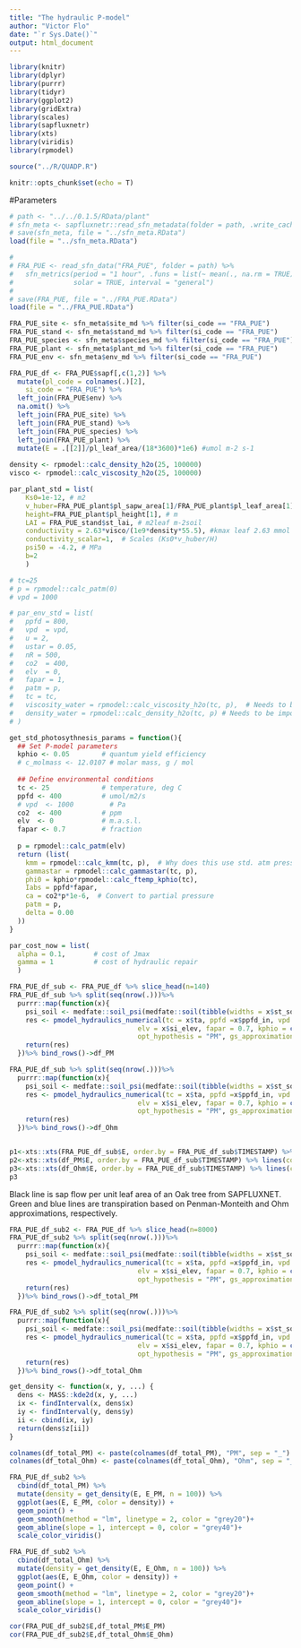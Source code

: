 ```yaml
---
title: "The hydraulic P-model"
author: "Victor Flo"
date: "`r Sys.Date()`"
output: html_document
---
```

  
  
```r
library(knitr)
library(dplyr)
library(purrr)
library(tidyr)
library(ggplot2)
library(gridExtra)
library(scales)
library(sapfluxnetr)
library(xts)
library(viridis)
library(rpmodel)

source("../R/QUADP.R")

knitr::opts_chunk$set(echo = T)
```


#Parameters

```r
# path <- "../../0.1.5/RData/plant"
# sfn_meta <- sapfluxnetr::read_sfn_metadata(folder = path, .write_cache = TRUE)
# save(sfn_meta, file = "../sfn_meta.RData")
load(file = "../sfn_meta.RData")

# 
# FRA_PUE <- read_sfn_data("FRA_PUE", folder = path) %>%
#   sfn_metrics(period = "1 hour", .funs = list(~ mean(., na.rm = TRUE)),
#               solar = TRUE, interval = "general")
# 
# save(FRA_PUE, file = "../FRA_PUE.RData")
load(file = "../FRA_PUE.RData")

FRA_PUE_site <- sfn_meta$site_md %>% filter(si_code == "FRA_PUE")
FRA_PUE_stand <- sfn_meta$stand_md %>% filter(si_code == "FRA_PUE")
FRA_PUE_species <- sfn_meta$species_md %>% filter(si_code == "FRA_PUE")
FRA_PUE_plant <- sfn_meta$plant_md %>% filter(si_code == "FRA_PUE")
FRA_PUE_env <- sfn_meta$env_md %>% filter(si_code == "FRA_PUE")

FRA_PUE_df <- FRA_PUE$sapf[,c(1,2)] %>% 
  mutate(pl_code = colnames(.)[2],
    si_code = "FRA_PUE") %>%
  left_join(FRA_PUE$env) %>%
  na.omit() %>%
  left_join(FRA_PUE_site) %>%
  left_join(FRA_PUE_stand) %>% 
  left_join(FRA_PUE_species) %>% 
  left_join(FRA_PUE_plant) %>% 
  mutate(E = .[[2]]/pl_leaf_area/(18*3600)*1e6) #umol m-2 s-1
  
density <- rpmodel::calc_density_h2o(25, 100000)
visco <- rpmodel::calc_viscosity_h2o(25, 100000)

par_plant_std = list(
    Ks0=1e-12, # m2
    v_huber=FRA_PUE_plant$pl_sapw_area[1]/FRA_PUE_plant$pl_leaf_area[1]/10^4, # m2sapwood m-2leaf
    height=FRA_PUE_plant$pl_height[1], # m
    LAI = FRA_PUE_stand$st_lai, # m2leaf m-2soil
    conductivity = 2.63*visco/(1e9*density*55.5), #kmax leaf 2.63 mmol s-1 m-2 MPa-1  to back transform -> kmax*viscosity_water/(1e3*1e6*density*55.5)
    conductivity_scalar=1,  # Scales (Ks0*v_huber/H)
    psi50 = -4.2, # MPa
    b=2
    )

# tc=25
# p = rpmodel::calc_patm(0)
# vpd = 1000

# par_env_std = list(
#   ppfd = 800, 
#   vpd  = vpd,
#   u = 2,
#   ustar = 0.05,
#   nR = 500,
#   co2  = 400,
#   elv  = 0,
#   fapar = 1,
#   patm = p,
#   tc = tc,
#   viscosity_water = rpmodel::calc_viscosity_h2o(tc, p),  # Needs to be imported from rpmodel.R
#   density_water = rpmodel::calc_density_h2o(tc, p) # Needs to be imported from rpmodel.R
# )

get_std_photosythnesis_params = function(){ 
  ## Set P-model parameters
  kphio <- 0.05        # quantum yield efficiency
  # c_molmass <- 12.0107 # molar mass, g / mol
  
  ## Define environmental conditions
  tc <- 25             # temperature, deg C
  ppfd <- 400          # umol/m2/s
  # vpd  <- 1000         # Pa
  co2  <- 400          # ppm
  elv  <- 0            # m.a.s.l.
  fapar <- 0.7         # fraction
  
  p = rpmodel::calc_patm(elv)
  return (list(
    kmm = rpmodel::calc_kmm(tc, p),  # Why does this use std. atm pressure, and not p(z)?
    gammastar = rpmodel::calc_gammastar(tc, p),
    phi0 = kphio*rpmodel::calc_ftemp_kphio(tc),
    Iabs = ppfd*fapar,
    ca = co2*p*1e-6,  # Convert to partial pressure
    patm = p,
    delta = 0.00
  ))
}

par_cost_now = list(
  alpha = 0.1,       # cost of Jmax
  gamma = 1          # cost of hydraulic repair
  )

```


```r

FRA_PUE_df_sub <- FRA_PUE_df %>% slice_head(n=140)
FRA_PUE_df_sub %>% split(seq(nrow(.)))%>% 
  purrr::map(function(x){
    psi_soil <- medfate::soil_psi(medfate::soil(tibble(widths = x$st_soil_depth*10, clay = x$st_sand_perc, sand = x$st_clay_perc, om = NA, bd = 1.6, rfc = 70), W =x$swc_shallow+0.3), model = "SX")
    res <- pmodel_hydraulics_numerical(tc = x$ta, ppfd =x$ppfd_in, vpd = x$vpd*1000, u = x$ws, ustar=NA, nR=x$netrad, co2=400, 
                                elv = x$si_elev, fapar = 0.7, kphio = calc_ftemp_kphio(x$ta), psi_soil = psi_soil, rdark = 0, par_plant = par_plant_std, par_cost = NULL, 
                                opt_hypothesis = "PM", gs_approximation = "PM")
    return(res)
  })%>% bind_rows()->df_PM

FRA_PUE_df_sub %>% split(seq(nrow(.)))%>% 
  purrr::map(function(x){
    psi_soil <- medfate::soil_psi(medfate::soil(tibble(widths = x$st_soil_depth*10, clay = x$st_sand_perc, sand = x$st_clay_perc, om = NA, bd = 1.6, rfc = 70), W =x$swc_shallow+0.3), model = "SX")
    res <- pmodel_hydraulics_numerical(tc = x$ta, ppfd =x$ppfd_in, vpd = x$vpd*1000, u = x$ws, ustar=NA, nR=x$netrad, co2=400, 
                                elv = x$si_elev, fapar = 0.7, kphio = calc_ftemp_kphio(x$ta), psi_soil = psi_soil, rdark = 0, par_plant = par_plant_std, par_cost = NULL, 
                                opt_hypothesis = "PM", gs_approximation = "Ohm")
    return(res)
  })%>% bind_rows()->df_Ohm


p1<-xts::xts(FRA_PUE_df_sub$E, order.by = FRA_PUE_df_sub$TIMESTAMP) %>% plot()
p2<-xts::xts(df_PM$E, order.by = FRA_PUE_df_sub$TIMESTAMP) %>% lines(col="green4")
p3<-xts::xts(df_Ohm$E, order.by = FRA_PUE_df_sub$TIMESTAMP) %>% lines(col="blue4")
p3

```

Black line is sap flow per unit leaf area of an Oak tree from SAPFLUXNET. Green and blue lines are transpiration based on Penman-Monteith and Ohm approximations, respectively. 

```r
FRA_PUE_df_sub2 <- FRA_PUE_df %>% slice_head(n=8000)
FRA_PUE_df_sub2 %>% split(seq(nrow(.)))%>% 
  purrr::map(function(x){
    psi_soil <- medfate::soil_psi(medfate::soil(tibble(widths = x$st_soil_depth*10, clay = x$st_sand_perc, sand = x$st_clay_perc, om = NA, bd = 1.6, rfc = 70), W =x$swc_shallow+0.3), model = "SX")
    res <- pmodel_hydraulics_numerical(tc = x$ta, ppfd =x$ppfd_in, vpd = x$vpd*1000, u = x$ws, ustar=NA, nR=x$netrad, co2=400, 
                                elv = x$si_elev, fapar = 0.7, kphio = calc_ftemp_kphio(x$ta), psi_soil = psi_soil, rdark = 0, par_plant = par_plant_std, par_cost = NULL, 
                                opt_hypothesis = "PM", gs_approximation = "PM")
    return(res)
  })%>% bind_rows()->df_total_PM

FRA_PUE_df_sub2 %>% split(seq(nrow(.)))%>% 
  purrr::map(function(x){
    psi_soil <- medfate::soil_psi(medfate::soil(tibble(widths = x$st_soil_depth*10, clay = x$st_sand_perc, sand = x$st_clay_perc, om = NA, bd = 1.6, rfc = 70), W =x$swc_shallow+0.3), model = "SX")
    res <- pmodel_hydraulics_numerical(tc = x$ta, ppfd =x$ppfd_in, vpd = x$vpd*1000, u = x$ws, ustar=NA, nR=x$netrad, co2=400, 
                                elv = x$si_elev, fapar = 0.7, kphio = calc_ftemp_kphio(x$ta), psi_soil = psi_soil, rdark = 0, par_plant = par_plant_std, par_cost = NULL, 
                                opt_hypothesis = "PM", gs_approximation = "Ohm")
    return(res)
  })%>% bind_rows()->df_total_Ohm

get_density <- function(x, y, ...) {
  dens <- MASS::kde2d(x, y, ...)
  ix <- findInterval(x, dens$x)
  iy <- findInterval(y, dens$y)
  ii <- cbind(ix, iy)
  return(dens$z[ii])
}

colnames(df_total_PM) <- paste(colnames(df_total_PM), "PM", sep = "_")
colnames(df_total_Ohm) <- paste(colnames(df_total_Ohm), "Ohm", sep = "_")

FRA_PUE_df_sub2 %>% 
  cbind(df_total_PM) %>% 
  mutate(density = get_density(E, E_PM, n = 100)) %>% 
  ggplot(aes(E, E_PM, color = density)) + 
  geom_point() + 
  geom_smooth(method = "lm", linetype = 2, color = "grey20")+
  geom_abline(slope = 1, intercept = 0, color = "grey40")+
  scale_color_viridis()

FRA_PUE_df_sub2 %>% 
  cbind(df_total_Ohm) %>% 
  mutate(density = get_density(E, E_Ohm, n = 100)) %>% 
  ggplot(aes(E, E_Ohm, color = density)) + 
  geom_point() + 
  geom_smooth(method = "lm", linetype = 2, color = "grey20")+
  geom_abline(slope = 1, intercept = 0, color = "grey40")+
  scale_color_viridis()

cor(FRA_PUE_df_sub2$E,df_total_PM$E_PM)
cor(FRA_PUE_df_sub2$E,df_total_Ohm$E_Ohm)

```
